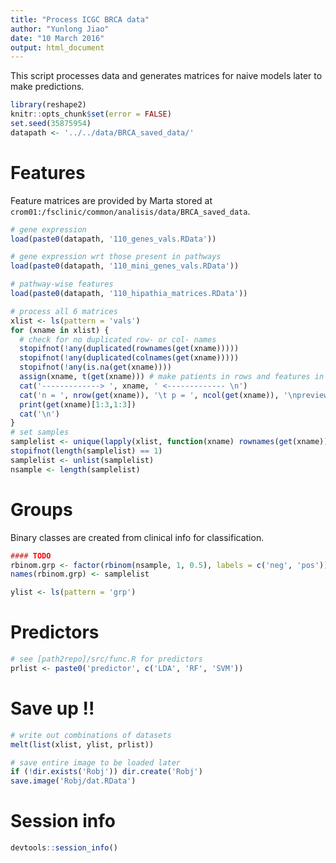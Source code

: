 ```yaml
---
title: "Process ICGC BRCA data"
author: "Yunlong Jiao"
date: "10 March 2016"
output: html_document
---
```


This script processes data and generates matrices for naive models later to make predictions.

```r
library(reshape2)
knitr::opts_chunk$set(error = FALSE)
set.seed(35875954)
datapath <- '../../data/BRCA_saved_data/'
```

# Features

Feature matrices are provided by Marta stored at `crom01:/fsclinic/common/analisis/data/BRCA_saved_data`.

```r
# gene expression
load(paste0(datapath, '110_genes_vals.RData'))

# gene expression wrt those present in pathways
load(paste0(datapath, '110_mini_genes_vals.RData'))

# pathway-wise features
load(paste0(datapath, '110_hipathia_matrices.RData'))

# process all 6 matrices
xlist <- ls(pattern = 'vals')
for (xname in xlist) {
  # check for no duplicated row- or col- names
  stopifnot(!any(duplicated(rownames(get(xname)))))
  stopifnot(!any(duplicated(colnames(get(xname)))))
  stopifnot(!any(is.na(get(xname))))
  assign(xname, t(get(xname))) # make patients in rows and features in cols
  cat('-------------> ', xname, ' <------------- \n')
  cat('n = ', nrow(get(xname)), '\t p = ', ncol(get(xname)), '\npreview[1:3,1:3] = \n')
  print(get(xname)[1:3,1:3])
  cat('\n')
}
# set samples
samplelist <- unique(lapply(xlist, function(xname) rownames(get(xname))))
stopifnot(length(samplelist) == 1)
samplelist <- unlist(samplelist)
nsample <- length(samplelist)
```

# Groups

Binary classes are created from clinical info for classification.

```r
#### TODO
rbinom.grp <- factor(rbinom(nsample, 1, 0.5), labels = c('neg', 'pos'))
names(rbinom.grp) <- samplelist

ylist <- ls(pattern = 'grp')
```

# Predictors

```r
# see [path2repo]/src/func.R for predictors
prlist <- paste0('predictor', c('LDA', 'RF', 'SVM'))
```

# Save up !!

```r
# write out combinations of datasets
melt(list(xlist, ylist, prlist))

# save entire image to be loaded later
if (!dir.exists('Robj')) dir.create('Robj')
save.image('Robj/dat.RData')
```

# Session info

```r
devtools::session_info()
```
